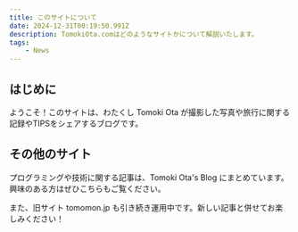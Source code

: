 ```yaml
---
title: このサイトについて
date: 2024-12-31T00:19:50.991Z
description: TomokiOta.comはどのようなサイトかについて解説いたします。
tags:
    - News
---
```


## はじめに

ようこそ！このサイトは、わたくし Tomoki Ota が撮影した写真や旅行に関する記録やTIPSをシェアするブログです。

## その他のサイト

プログラミングや技術に関する記事は、<BlogLink href="https://pathy.jp/" openNewTab={true}>Tomoki Ota's Blog</BlogLink> にまとめています。興味のある方はぜひこちらもご覧ください。

また、旧サイト <BlogLink href="https://tomomon.jp/" openNewTab={true}>tomomon.jp</BlogLink> も引き続き運用中です。新しい記事と併せてお楽しみください！
